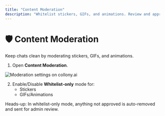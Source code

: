 ```yaml
---
title: "Content Moderation"
description: "Whitelist stickers, GIFs, and animations. Review and approve new packs."
---
```


# 🛡️ Content Moderation

Keep chats clean by moderating stickers, GIFs, and animations.

1. Open **Content Moderation**.

![Moderation settings on collony.ai](/Screenshot2025-09-22at09.33.07.png)

2. Enable/Disable **Whitelist-only** mode for:
   - Stickers
   - GIFs/Animations

<Tip>
  Heads-up: In whitelist-only mode, anything not approved is auto-removed and sent for admin review.
</Tip>